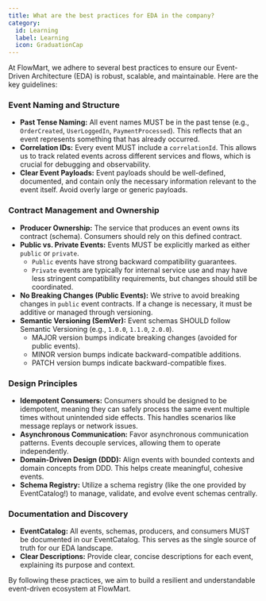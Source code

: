 ```yaml
---
title: What are the best practices for EDA in the company?
category:
  id: Learning
  label: Learning
  icon: GraduationCap
---
```




At FlowMart, we adhere to several best practices to ensure our Event-Driven Architecture (EDA) is robust, scalable, and maintainable. Here are the key guidelines:

### Event Naming and Structure

*   **Past Tense Naming:** All event names MUST be in the past tense (e.g., `OrderCreated`, `UserLoggedIn`, `PaymentProcessed`). This reflects that an event represents something that has already occurred.
*   **Correlation IDs:** Every event MUST include a `correlationId`. This allows us to track related events across different services and flows, which is crucial for debugging and observability.
*   **Clear Event Payloads:** Event payloads should be well-defined, documented, and contain only the necessary information relevant to the event itself. Avoid overly large or generic payloads.

### Contract Management and Ownership

*   **Producer Ownership:** The service that produces an event owns its contract (schema). Consumers should rely on this defined contract.
*   **Public vs. Private Events:** Events MUST be explicitly marked as either `public` or `private`.
    *   `Public` events have strong backward compatibility guarantees.
    *   `Private` events are typically for internal service use and may have less stringent compatibility requirements, but changes should still be coordinated.
*   **No Breaking Changes (Public Events):** We strive to avoid breaking changes in `public` event contracts. If a change is necessary, it must be additive or managed through versioning.
*   **Semantic Versioning (SemVer):** Event schemas SHOULD follow Semantic Versioning (e.g., `1.0.0`, `1.1.0`, `2.0.0`).
    *   MAJOR version bumps indicate breaking changes (avoided for public events).
    *   MINOR version bumps indicate backward-compatible additions.
    *   PATCH version bumps indicate backward-compatible fixes.

### Design Principles

*   **Idempotent Consumers:** Consumers should be designed to be idempotent, meaning they can safely process the same event multiple times without unintended side effects. This handles scenarios like message replays or network issues.
*   **Asynchronous Communication:** Favor asynchronous communication patterns. Events decouple services, allowing them to operate independently.
*   **Domain-Driven Design (DDD):** Align events with bounded contexts and domain concepts from DDD. This helps create meaningful, cohesive events.
*   **Schema Registry:** Utilize a schema registry (like the one provided by EventCatalog!) to manage, validate, and evolve event schemas centrally.

### Documentation and Discovery

*   **EventCatalog:** All events, schemas, producers, and consumers MUST be documented in our EventCatalog. This serves as the single source of truth for our EDA landscape.
*   **Clear Descriptions:** Provide clear, concise descriptions for each event, explaining its purpose and context.

By following these practices, we aim to build a resilient and understandable event-driven ecosystem at FlowMart.
